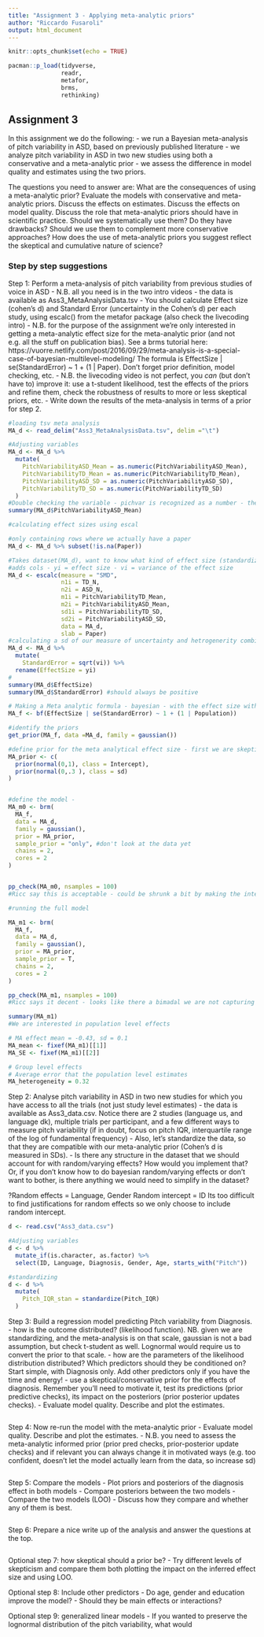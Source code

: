 ```yaml
---
title: "Assignment 3 - Applying meta-analytic priors"
author: "Riccardo Fusaroli"
output: html_document
---
```


```r
knitr::opts_chunk$set(echo = TRUE)

pacman::p_load(tidyverse,
               readr,
               metafor,
               brms,
               rethinking)
```

## Assignment 3

In this assignment we do the following:
- we run a Bayesian meta-analysis of pitch variability in ASD, based on previously published literature
- we analyze pitch variability in ASD in two new studies using both a conservative and a meta-analytic prior
- we assess the difference in model quality and estimates using the two priors. 

The questions you need to answer are: What are the consequences of using a meta-analytic prior? Evaluate the models with conservative and meta-analytic priors. Discuss the effects on estimates. Discuss the effects on model quality. Discuss the role that meta-analytic priors should have in scientific practice. Should we systematically use them? Do they have drawbacks? Should we use them to complement more conservative approaches? How does the use of meta-analytic priors you suggest reflect the skeptical and cumulative nature of science?

### Step by step suggestions

Step 1: Perform a meta-analysis of pitch variability from previous studies of voice in ASD
- N.B. all you need is in the two intro videos
- the data is available as Ass3_MetaAnalysisData.tsv
- You should calculate Effect size (cohen's d) and Standard Error (uncertainty in the Cohen's d) per each study, using escalc() from the metafor package (also check the livecoding intro)
- N.B. for the purpose of the assignment we're only interested in getting a meta-analytic effect size for the meta-analytic prior (and not e.g. all the stuff on publication bias). See a brms tutorial here: https://vuorre.netlify.com/post/2016/09/29/meta-analysis-is-a-special-case-of-bayesian-multilevel-modeling/ The formula is EffectSize | se(StandardError) ~ 1 + (1 | Paper). Don't forget prior definition, model checking, etc.
- N.B. the livecoding video is not perfect, you *can* (but don't have to) improve it: use a t-student likelihood, test the effects of the priors and refine them, check the robustness of results to more or less skeptical priors, etc. 
- Write down the results of the meta-analysis in terms of a prior for step 2.

```r
#loading tsv meta analysis
MA_d <- read_delim("Ass3_MetaAnalysisData.tsv", delim ="\t")

#Adjusting variables
MA_d <- MA_d %>% 
  mutate(
    PitchVariabilityASD_Mean = as.numeric(PitchVariabilityASD_Mean),
    PitchVariabilityTD_Mean = as.numeric(PitchVariabilityTD_Mean),
    PitchVariabilityASD_SD = as.numeric(PitchVariabilityASD_SD),
    PitchVariabilityTD_SD = as.numeric(PitchVariabilityTD_SD)
  )
#Double checking the variable - pichvar is recognized as a number - the scale of these are not the same, but its okay because we ar gonna calculate the effect size within each study (using a standadized cohens D means we can compare across studies)
summary(MA_d$PitchVariabilityASD_Mean)

#calculating effect sizes using escal

#only containing rows where we actually have a paper
MA_d <- MA_d %>% subset(!is.na(Paper))

#Takes dataset(MA_d), want to know what kind of effect size (standardized mean difference), number of participant in each group (TD_N and ASD_N), Mean of the variable we are calculating for each group (PitchVariability), and SD for both groups, slab is for plotting? 
#adds cols - yi = effect size - vi = variance of the effect size
MA_d <- escalc(measure = "SMD", 
               n1i = TD_N,
               n2i = ASD_N,
               m1i = PitchVariabilityTD_Mean,
               m2i = PitchVariabilityASD_Mean,
               sd1i = PitchVariabilityTD_SD,
               sd2i = PitchVariabilityASD_SD,
               data = MA_d,
               slab = Paper)
#calculating a sd of our measure of uncertainty and hetrogenerity combined with how few participants there are - sqrt(vi)
MA_d <- MA_d %>% 
  mutate(
    StandardError = sqrt(vi)) %>%
  rename(EffectSize = yi)
#
summary(MA_d$EffectSize)
summary(MA_d$StandardError) #should always be positive

# Making a Meta analytic formula - bayesian - with the effect size with a given certainty with an intercept and the varying effect is by paper - Ricc changes the effect to population because some of the studies used the same population - we might also add language
MA_f <- bf(EffectSize | se(StandardError) ~ 1 + (1 | Population)) 

#identify the priors 
get_prior(MA_f, data =MA_d, family = gaussian())

#define prior for the meta analytical effect size - first we are skeptical so the data can pursuade us
MA_prior <- c(
  prior(normal(0,1), class = Intercept),
  prior(normal(0,.3 ), class = sd) 
)


#define the model - 
MA_m0 <- brm(
  MA_f,
  data = MA_d,
  family = gaussian(),
  prior = MA_prior,
  sample_prior = "only", #don't look at the data yet
  chains = 2,
  cores = 2
)


pp_check(MA_m0, nsamples = 100)
#Ricc say this is acceptable - could be shrunk a bit by making the intercept (0,5) instead 

#running the full model

MA_m1 <- brm(
  MA_f,
  data = MA_d,
  family = gaussian(),
  prior = MA_prior,
  sample_prior = T,
  chains = 2,
  cores = 2
)

pp_check(MA_m1, nsamples = 100)
#Ricc says it decent - looks like there a bimadal we are not capturing because we are mot considering age/language ect. 

summary(MA_m1)
#We are interested in population level effects

# MA effect mean = -0.43, sd = 0.1
MA_mean <- fixef(MA_m1)[[1]]
MA_SE <- fixef(MA_m1)[[2]]

# Group level effects
# Average error that the population level estimates
MA_heterogeneity = 0.32

```


Step 2: Analyse pitch variability in ASD in two new studies for which you have access to all the trials (not just study level estimates)
- the data is available as Ass3_data.csv. Notice there are 2 studies (language us, and language dk), multiple trials per participant, and a few different ways to measure pitch variability (if in doubt, focus on pitch IQR, interquartile range of the log of fundamental frequency)
- Also, let's standardize the data, so that they are compatible with our meta-analytic prior (Cohen's d is measured in SDs).
- Is there any structure in the dataset that we should account for with random/varying effects? How would you implement that? Or, if you don't know how to do bayesian random/varying effects or don't want to bother, is there anything we would need to simplify in the dataset?

?Random effects = Language, Gender 
Random intercept = ID
Its too difficult to find justifications for random effects so we only choose to include random intercept.

```r
d <- read.csv("Ass3_data.csv")

#Adjusting variables
d <- d %>% 
  mutate_if(is.character, as.factor) %>% 
  select(ID, Language, Diagnosis, Gender, Age, starts_with("Pitch"))

#standardizing
d <- d %>%
  mutate(
    Pitch_IQR_stan = standardize(Pitch_IQR)
  )

```


Step 3: Build a regression model predicting Pitch variability from Diagnosis.
- how is the outcome distributed? (likelihood function). NB. given we are standardizing, and the meta-analysis is on that scale, gaussian is not a bad assumption, but check t-student as well. Lognormal would require us to convert the prior to that scale.
- how are the parameters of the likelihood distribution distributed? Which predictors should they be conditioned on? Start simple, with Diagnosis only. Add other predictors only if you have the time and energy!
- use a skeptical/conservative prior for the effects of diagnosis. Remember you'll need to motivate it, test its predictions (prior predictive checks), its impact on the posteriors (prior posterior updates checks).
- Evaluate model quality. Describe and plot the estimates. 

```r

```


Step 4: Now re-run the model with the meta-analytic prior
- Evaluate model quality. Describe and plot the estimates. 
- N.B. you need to assess the meta-analytic informed prior (prior pred checks, prior-posterior update checks) and if relevant you can always change it in motivated ways (e.g. too confident, doesn't let the model actually learn from the data, so increase sd)

```r

```


Step 5: Compare the models
- Plot priors and posteriors of the diagnosis effect in both models
- Compare posteriors between the two models
- Compare the two models (LOO)
- Discuss how they compare and whether any of them is best.

```r

```


Step 6: Prepare a nice write up of the analysis and answer the questions at the top.

```r

```


Optional step 7: how skeptical should a prior be?
- Try different levels of skepticism and compare them both plotting the impact on the inferred effect size and using LOO.

Optional step 8: Include other predictors
- Do age, gender and education improve the model?
- Should they be main effects or interactions?

Optional step 9: generalized linear models
- If you wanted to preserve the lognormal distribution of the pitch variability, what would 
